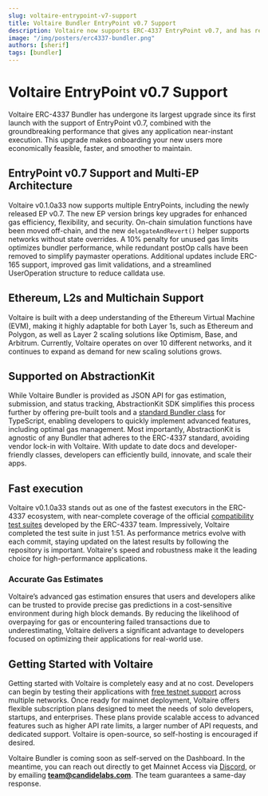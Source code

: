 ```yaml
---
slug: voltaire-entrypoint-v7-support
title: Voltaire Bundler EntryPoint v0.7 Support 
description: Voltaire now supports ERC-4337 EntryPoint v0.7, and has received a significant performance boost in performance  
image: "/img/posters/erc4337-bundler.png"
authors: [sherif]
tags: [bundler]
---
```


# Voltaire EntryPoint v0.7 Support

Voltaire ERC-4337 Bundler has undergone its largest upgrade since its first launch with the support of EntryPoint v0.7, combined with the groundbreaking performance that gives any application near-instant execution. This upgrade makes onboarding your new users more economically feasible, faster, and smoother to maintain. 

## EntryPoint v0.7 Support and Multi-EP Architecture

Voltaire v0.1.0a33 now supports multiple EntryPoints, including the newly released EP v0.7. The new EP version brings key upgrades for enhanced gas efficiency, flexibility, and security. On-chain simulation functions have been moved off-chain, and the new `delegateAndRevert()` helper supports networks without state overrides. A 10% penalty for unused gas limits optimizes bundler performance, while redundant postOp calls have been removed to simplify paymaster operations. Additional updates include ERC-165 support, improved gas limit validations, and a streamlined UserOperation structure to reduce calldata use. 

## Ethereum, L2s and Multichain Support

Voltaire is built with a deep understanding of the Ethereum Virtual Machine (EVM), making it highly adaptable for both Layer 1s, such as Ethereum and Polygon, as well as Layer 2 scaling solutions like Optimism, Base, and Arbitrum. Currently, Voltaire operates on over 10 different networks, and it continues to expand as demand for new scaling solutions grows.

## Supported on AbstractionKit

While Voltaire Bundler is provided as JSON API for gas estimation, submission, and status tracking, AbstractionKit SDK simplifies this process further by offering pre-built tools and a [standard Bundler class](https://docs.candide.dev/wallet/abstractionkit/bundler/) for TypeScript, enabling developers to quickly implement advanced features, including optimal gas management. Most importantly, AbstractionKit is agnostic of any Bundler that adheres to the ERC-4337 standard, avoiding vendor lock-in with Voltaire. With update to date docs and developer-friendly classes, developers can efficiently build, innovate, and scale their apps.

## Fast execution

Voltaire v0.1.0a33 stands out as one of the fastest executors in the ERC-4337 ecosystem, with near-complete coverage of the official [compatibility test suites](https://github.com/eth-infinitism/bundler-test-executor) developed by the ERC-4337 team. Impressively, Voltaire completed the test suite in just 1:51. As performance metrics evolve with each commit, staying updated on the latest results by following the repository is important. Voltaire's speed and robustness make it the leading choice for high-performance applications.

### **Accurate Gas Estimates**

Voltaire’s advanced gas estimation ensures that users and developers alike can be trusted to provide precise gas predictions in a cost-sensitive environment during high block demands. By reducing the likelihood of overpaying for gas or encountering failed transactions due to underestimating, Voltaire delivers a significant advantage to developers focused on optimizing their applications for real-world use.

## Getting Started with Voltaire

Getting started with Voltaire is completely easy and at no cost. Developers can begin by testing their applications with [free testnet support](/wallet/bundler/rpc-endpoints/) across multiple networks. Once ready for mainnet deployment, Voltaire offers flexible subscription plans designed to meet the needs of solo developers, startups, and enterprises. These plans provide scalable access to advanced features such as higher API rate limits, a larger number of API requests, and dedicated support. Voltaire is open-source, so self-hosting is encouraged if desired. 

Voltaire Bundler is coming soon as self-served on the Dashboard. In the meantime, you can reach out directly to get Mainnet Access via [Discord](https://discord.gg/8q2H6BEJuf), or by emailing [**team@candidelabs.com**](mailto:team@candidelabs.com). The team guarantees a same-day response.

### 

 
